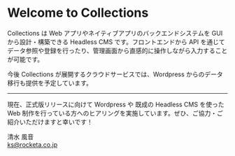 
# Welcome to Collections

Collections は Web アプリやネイティブアプリのバックエンドシステムを GUI から設計・構築できる Headless CMS です。フロントエンドから API を通じてデータ参照や登録を行ったり、管理画面から直感的に操作しながら入力することが可能です。

今後 Collections が展開するクラウドサービスでは、Wordpress からのデータ移行も提供を予定しています。

---

現在、正式版リリースに向けて Wordpress や 既成の Headless CMS を使った Web 制作を行っている方へのヒアリングを実施しています。ぜひ、ご協力・ご紹介いただけますと幸いです！

清水 風音<br/>
ks@rocketa.co.jp
